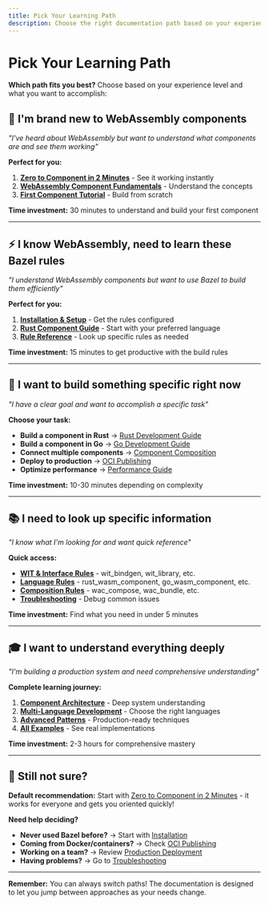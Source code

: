 ```yaml
---
title: Pick Your Learning Path
description: Choose the right documentation path based on your experience and goals
---
```


# Pick Your Learning Path

**Which path fits you best?** Choose based on your experience level and what you want to accomplish:

<div class="path-selector">

## 🚀 **I'm brand new to WebAssembly components**
*"I've heard about WebAssembly but want to understand what components are and see them working"*

**Perfect for you:**
1. **[Zero to Component in 2 Minutes](/zero-to-component/)** - See it working instantly
2. **[WebAssembly Component Fundamentals](/learn/fundamentals/)** - Understand the concepts
3. **[First Component Tutorial](/first-component/)** - Build from scratch

**Time investment:** 30 minutes to understand and build your first component

---

## ⚡ **I know WebAssembly, need to learn these Bazel rules**
*"I understand WebAssembly components but want to use Bazel to build them efficiently"*

**Perfect for you:**
1. **[Installation & Setup](/installation/)** - Get the rules configured
2. **[Rust Component Guide](/languages/rust/)** - Start with your preferred language
3. **[Rule Reference](/reference/wit-interface-rules/)** - Look up specific rules as needed

**Time investment:** 15 minutes to get productive with the build rules

---

## 🔧 **I want to build something specific right now**
*"I have a clear goal and want to accomplish a specific task"*

**Choose your task:**
- **Build a component in Rust** → [Rust Development Guide](/languages/rust/)
- **Build a component in Go** → [Go Development Guide](/languages/go/)
- **Connect multiple components** → [Component Composition](/composition/wac/)
- **Deploy to production** → [OCI Publishing](/production/publishing/)
- **Optimize performance** → [Performance Guide](/production/performance/)

**Time investment:** 10-30 minutes depending on complexity

---

## 📚 **I need to look up specific information**
*"I know what I'm looking for and want quick reference"*

**Quick access:**
- **[WIT & Interface Rules](/reference/wit-interface-rules/)** - wit_bindgen, wit_library, etc.
- **[Language Rules](/reference/language-rules/)** - rust_wasm_component, go_wasm_component, etc.
- **[Composition Rules](/reference/composition-rules/)** - wac_compose, wac_bundle, etc.
- **[Troubleshooting](/troubleshooting/common-issues/)** - Debug common issues

**Time investment:** Find what you need in under 5 minutes

---

## 🎓 **I want to understand everything deeply**
*"I'm building a production system and need comprehensive understanding"*

**Complete learning journey:**
1. **[Component Architecture](/architecture/overview/)** - Deep system understanding
2. **[Multi-Language Development](/learn/multi-language/)** - Choose the right languages
3. **[Advanced Patterns](/guides/wit-bindgen-advanced-concepts/)** - Production-ready techniques
4. **[All Examples](/examples/basic-examples/)** - See real implementations

**Time investment:** 2-3 hours for comprehensive mastery

---

</div>

## 🤔 **Still not sure?**

**Default recommendation:** Start with [Zero to Component in 2 Minutes](/zero-to-component/) - it works for everyone and gets you oriented quickly!

**Need help deciding?**
- **Never used Bazel before?** → Start with [Installation](/installation/)
- **Coming from Docker/containers?** → Check [OCI Publishing](/production/publishing/)
- **Working on a team?** → Review [Production Deployment](/production/deployment-guide/)
- **Having problems?** → Go to [Troubleshooting](/troubleshooting/common-issues/)

---

**Remember:** You can always switch paths! The documentation is designed to let you jump between approaches as your needs change.

